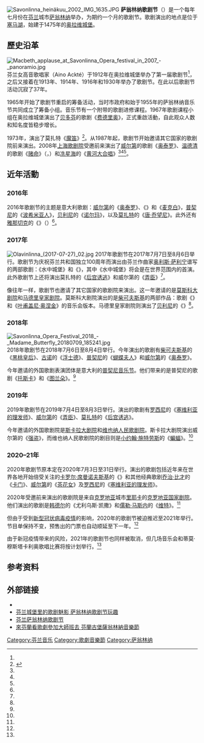 [[File:Savonlinna_heinäkuu_2002_IMG_1635.JPG|thumb]]
'''萨翁林纳歌剧节'''（{{lang-fi|Savonlinnan oopperajuhlat}}）是一个每年七月份在[[芬兰|芬兰]]城市[[萨翁林纳|萨翁林纳]]举办，为期约一个月的歌剧节。歌剧演出的地点是位于[[塞马湖|塞马湖]]，始建于1475年的[[奥拉维城堡|奥拉维城堡]]。

== 歷史沿革 ==
[[File:Macbeth_applause_at_Savonlinna_Opera_festival_in_2007_-_panoramio.jpg|thumb]]
芬兰女高音歌唱家{{tsl|en|Aino Ackté|爱诺·阿克特}}（Aino Ackté）于1912年在奥拉维城堡举办了第一届歌剧节<ref name="historia"/>，之后又接着在1913年、1914年、1916年和1930年举办了歌剧节。在此以后歌剧节活动沉寂了37年。

1965年开始了歌剧节重启的筹备活动，当时市政府和始于1955年的萨翁林纳音乐节共同成立了筹备小组。音乐节有一个附带的歌剧进修课程。1967年歌剧课程小组在奥拉维城堡演出了[[贝多芬|贝多芬]]的歌剧《[[费德里奥|费德里奥]]》，正式重啟活動，自此观众人数和知名度皆稳步增长。

1973年，演出了莫扎特《[[魔笛|魔笛]]》<ref>{{Cite book|title=音樂與音響 第四期|author=|translator=|year=1973年10月|location=台北市|chapter=國際樂壇近訊|editor=吳心柳|quote=|page=50}}</ref>。从1987年起，歌剧节开始邀请其它国家的歌剧院前来演出。2008年[[上海歌剧院|上海歌剧院]]受邀前来演出了[[威尔第|威尔第]]的歌剧《[[奥泰罗|奥泰罗]]》、[[温德清|温德清]]的歌剧《[[赌命|赌命]]》（{{lang-fr|Le Pari}}，{{lang-en|The Wager}}）和[[冼星海|冼星海]]的《[[黄河大合唱|黄河大合唱]]》<ref name="teosluettelo"/><ref name="hs"/><ref name="晨报"/>。

== 近年活動 ==
=== 2016年 ===
2016年歌剧节的主题是意大利歌剧：[[朱塞佩·威尔第|威尔第]]的《[[奥泰罗|奥泰罗]]》、《{{tsl|en|Falstaff (opera)|法尔斯塔夫 (威尔第)|法尔斯塔夫}}》和《[[麦克白_(歌剧)|麦克白]]》，[[贾科莫·普契尼|普契尼]]的《[[波希米亚人_(歌剧)|波希米亚人]]》，[[温琴佐·贝利尼|贝利尼]]的《[[诺尔玛|诺尔玛]]》，以及[[沃尔夫冈·阿马德乌斯·莫扎特|莫扎特]]的《[[唐·乔望尼|唐·乔望尼]]》。此外还有[[莱奥什·雅纳切克|雅那切克]]的《{{tsl|en|From the House of the Dead|死屋手记}}》（{{lang-cs|Z mrtvého domu}}）<ref name="ohjelmisto2016"/>。

=== 2017年 ===
[[File:Olavinlinna_(2017-07-27)_02.jpg|thumb]]
2017年歌剧节在2017年7月7日至8月6日举行。歌剧节为庆祝芬兰共和国独立100周年而演出由芬兰作曲家[[奥利斯·萨利宁|奥利斯·萨利宁]]谱写的两部歌剧：《水中城堡》和《{{tsl|en|Kullervo (Sallinen)|库莱尔沃 (歌剧)|库莱尔沃}}》，其中《水中城堡》将会是在世界范围内的首演。此外歌剧节上还将演出莫扎特的《[[后宫诱逃|后宫诱逃]]》和威尔第的《[[弄臣_(歌劇)|弄臣]]》<ref name="season2017"/>。

像往年一样，歌剧节也邀请了其它国家的歌剧院来演出。这一年邀请的是[[莫斯科大剧院|莫斯科大剧院]]和[[马德里皇家剧院|马德里皇家剧院]]。莫斯科大剧院演出的是[[彼得·伊里奇·柴可夫斯基|柴可夫斯基]]的两部作品：歌剧《{{tsl|en|Iolanta|Iolanta}}》和《[[叶甫盖尼·奥涅金_(歌剧)|叶甫盖尼·奥涅金]]》的音乐会版本。马德里皇家剧院则演出了[[温琴佐·贝利尼|贝利尼]]的《{{tsl|en|I puritani|清教徒 (歌剧)|清教徒}}》<ref name="season2017"/>。

=== 2018年 ===
[[File:Savonlinna_Opera_Festival_2018_-_Madame_Butterfly_20180709_185241.jpg|thumb]]
2018年歌剧节在2018年7月6日至8月4日举行。今年演出的歌剧有[[彼得·伊里奇·柴可夫斯基|柴可夫斯基]]的《[[黑桃皇后|黑桃皇后]]》、[[夏尔·古诺|古诺]]的《[[浮士德_(歌劇)|浮士德]]》、[[贾科莫·普契尼|普契尼]]的《[[蝴蝶夫人|蝴蝶夫人]]》和[[朱塞佩·威尔第|威尔第]]的《[[奥泰罗|奥泰罗]]》。

今年邀请的外国歌剧表演团体是意大利的[[普契尼音乐节|普契尼音乐节]]。他们带来的是普契尼的歌剧《[[托斯卡|托斯卡]]》和《[[图兰朵|图兰朵]]》。<ref name="season2018"/>

=== 2019年 ===
2019年歌剧节在2019年7月4日至8月3日举行。演出的歌剧有[[焦阿基诺·罗西尼|罗西尼]]的《[[塞维利亚的理发师|塞维利亚的理发师]]》、[[朱塞佩·威尔第|威尔第]]的《[[弄臣_(歌劇)|弄臣]]》、[[沃尔夫冈·阿马德乌斯·莫扎特|莫扎特]]的《[[后宫诱逃|后宫诱逃]]》。

今年邀请的外国歌剧院是[[斯卡拉大剧院|斯卡拉大剧院]]和[[维也纳人民歌剧院|维也纳人民歌剧院]]。斯卡拉大剧院演出威尔第的《[[强盗_(歌剧)|强盗]]》，而维也纳人民歌剧院的剧目则是[[小约翰·施特劳斯|小约翰·施特劳斯]]的《[[蝙蝠_(歌剧)|蝙蝠]]》。<ref name="season2019"/>

=== 2020–21年 ===
2020年歌剧节原本定在2020年7月3日至31日举行。演出的歌剧包括近年来在世界各地开始倍受关注的[[卡罗尔·席曼诺夫斯基|卡罗尔·席曼诺夫斯基]]的《{{le|罗杰王|King Roger}}》和其他经典歌剧[[乔治·比才|乔治·比才]]的《[[卡门|卡门]]》、[[朱塞佩·威尔第|威尔第]]的《[[茶花女_(歌劇)|茶花女]]》及[[焦阿基诺·罗西尼|罗西尼]]的《[[塞维利亚的理发师|塞维利亚的理发师]]》。

2020年受邀前来演出的歌剧院是来自[[克罗地亚|克罗地亚]]城市[[里耶卡|里耶卡]]的[[克罗地亚国家剧院_(里耶卡)|克罗地亚国家剧院]]。他们演出的歌剧是[[格奥尔格·弗里德里希·韩德尔|韩德尔]]的《尤利乌斯·凯撒》和[[儒勒·马斯内|儒勒·马斯内]]的《[[维特_(歌剧)|维特]]》。<ref name="season2020"/>

但由于受到[[2019冠状病毒病疫情|新型冠状病毒疫情]]的影响，2020年的歌剧节被迫推迟至2021年举行。节目单保持不变，预售出的门票也自动顺延至下一年。<ref name="siirtyy"/>

由于新冠疫情带来的风险，2021年的歌剧节也同样被取消，但几场音乐会和蒂莫·穆斯塔卡利奥歌唱比赛将按计划举行。<ref name="siirto2021"/>

== 参考资料 ==
{{Reflist|2|refs=
<ref name="historia">{{cite web | url = http://www.operafestival.fi/fi/footer/Historia | title = Savonlinna Oopperajuhlat – joka kesä heinäkuussa（萨翁林纳歌剧节历史） | language = fi | publisher = 萨翁林纳歌剧节 | accessdate = 2016-01-18 | archive-url = https://web.archive.org/web/20160207045202/http://www.operafestival.fi/fi/footer/Historia | archive-date = 2016-02-07 | dead-url = yes }}</ref>

<ref name="teosluettelo">{{cite web | url = http://www.operafestival.fi/fi/footer/Historia/Teosluettelo | title = Historia / Teosluettelo （往届的演出节目单） | language = fi | publisher = 萨翁林纳歌剧节 | accessdate = 2016-01-18 | archive-url = https://web.archive.org/web/20160202063129/http://www.operafestival.fi/fi/footer/Historia/Teosluettelo | archive-date = 2016-02-02 | dead-url = yes }}</ref>

<ref name="hs">{{cite web | url = http://www.hs.fi/paivanlehti/arkisto/Aasian+paras+oopperaseurue+viihtyy+Savossa/aaHS20080729SI1KU01m6i?src=haku&ref=arkisto%2F | title = Aasian paras oopperaseurue viihtyy Savossa | author = Hannu-Ilari Lampila | language = fi | publisher = [[赫尔辛基日报|赫尔辛基日报]] (Helsingin sanomat) | date = 2008-07-29 | accessdate = 2016-01-18 }}</ref>

<ref name="ohjelmisto2016">{{cite web| url =http://www.operafestival.fi/en/Season-and-Tickets/Season-2016| title =Season 2016| language =en| publisher =萨翁林纳歌剧节| accessdate =2016-01-25| deadurl =yes| archiveurl =https://web.archive.org/web/20160119044832/http://www.operafestival.fi/en/Season-and-Tickets/Season-2016| archivedate =2016-01-19}}</ref>

<ref name="晨报">{{cite web | url = http://ent.sina.com.cn/y/2008-07-29/09442118384.shtml | title = 芬兰萨翁林纳歌剧节上海歌剧院奏响 | author = 新闻晨报 | language = zh | publisher = 新浪 | date = 2008-07-29 | accessdate = 2018-05-30 }}</ref>

<ref name="season2017">{{cite web | url = http://operafestival.fi/en/Season-and-Tickets/Season-2017 | title = Season 2017 | language = en | publisher = 萨翁林纳歌剧节 | accessdate = 2016-07-09 }}{{Dead link|date=2018年6月 |bot=InternetArchiveBot |fix-attempted=no }}</ref>

<ref name="season2018">{{cite web | url = http://www.operafestival.fi/en/Season-and-Tickets/Season-2018 | title = Season 2018 | language = en | publisher = 萨翁林纳歌剧节 | accessdate = 2017-08-04 | archive-url = https://web.archive.org/web/20170805060130/http://www.operafestival.fi/en/Season-and-Tickets/Season-2018 | archive-date = 2017-08-05 | dead-url = yes }}</ref>

<ref name="season2019">{{cite web | url = http://operafestival.fi/en/Season-and-Tickets/Season-2019 | title = Season 2019 | language = en | publisher = 萨翁林纳歌剧节 | accessdate = 2018-08-02 | archive-url = https://web.archive.org/web/20180803044322/http://operafestival.fi/en/Season-and-Tickets/Season-2019 | archive-date = 2018-08-03 | dead-url = yes }}</ref>

<ref name="season2020">{{cite web | url = https://operafestival.fi/en/Season-and-Tickets/Season-2020 | title = Season 2020 | language = en | publisher = Savonlinna Opera Festival | accessdate = 2019-07-18 }}{{Dead link|date=2020年3月 |bot=InternetArchiveBot |fix-attempted=yes }}</ref>

<ref name="siirtyy">{{cite web | url = https://www.sttinfo.fi/tiedote/savonlinnan-oopperajuhlat-siirtyy-kesaan-2021-hallituksen-linjauksen-mukaisesti-taman-kesan-lippuvaraukset-siirtyvat-suoraan-vuoden-paahan?publisherId=4164&releaseId=69879648 | title = Savonlinnan Oopperajuhlat siirtyy kesään 2021 hallituksen linjauksen mukaisesti – tämän kesän lippuvaraukset siirtyvät suoraan vuoden päähän | language = fi | publisher = STT Viestintäpalvelut Oy | date = 2020-04-20 | accessdate = 2020-04-24 }}</ref>

<ref name="siirto2021">{{cite web | url = https://yle.fi/uutiset/3-11918728 | title = Savonlinnan Oopperajuhlien oopperat siirtyivät jälleen – festivaalijohtaja: "Riski kasvoi liian suureksi" | language = fi | publisher = Yle | date = 2021-05-12 | accessdate = 2021-05-12}}</ref>
}}

== 外部链接 ==
{{commonscat|Savonlinna Opera Festival}}
* {{官方网站|https://operafestival.fi/}}{{fi}}{{en}}{{ru}}{{de}}
* [http://finance.sina.com.cn/360desktop/roll/20130814/231516449170.shtml 芬兰城堡里的歌剧魅影 萨翁林纳歌剧节玩趣]{{zh}} 
* [http://www.chncpa.org/ysjl_341/gjfzlt/chjg_603/201608/t20160824_154226.shtml 芬兰萨翁林纳歌剧节]{{zh}}
* [http://solomo.xinmedia.com/classic/19188-Savonlinnamusicfest1 來芬蘭看歌劇參加大師班去 芬蘭古堡薩翁林納音樂節]{{zh}}

{{Authority control}}
{{coord|61|51|50|N|028|54|04|E|region:FI-04_type:event_source:dewiki|display=title}}

[[Category:芬兰音乐|Category:芬兰音乐]]
[[Category:歌劇音樂節|Category:歌劇音樂節]]
[[Category:萨翁林纳|Category:萨翁林纳]]